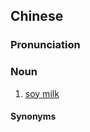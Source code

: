 {{also|豆腐浆}}
==Chinese==
{{zh-forms|s=豆腐浆|type=21}}

===Pronunciation===
{{zh-pron
|m=dòufujiāng
|h=gd=têu4 fu4 ziong1
|md=dâu*dâ-hô-{c}iŏng
|w=3deu hhu jian
|cat=n
}}

===Noun===
{{zh-noun}}

# {{lb|zh|chiefly|Hakka|Min Dong|Wu}} [[soy milk]]

====Synonyms====
{{zh-dial|豆漿}}